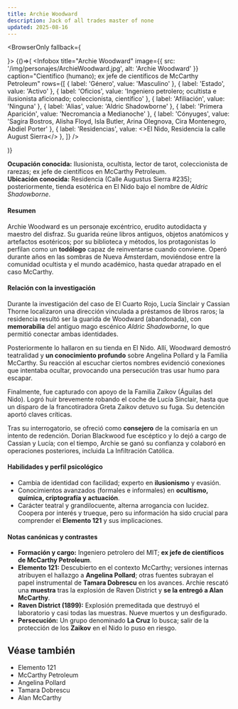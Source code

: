 ```yaml
---
title: Archie Woodward
description: Jack of all trades master of none
updated: 2025-08-16
---
```



<BrowserOnly fallback={<div />}>
{()=>(
  <Infobox
    title="Archie Woodward"
    image={{ src: '/img/personajes/ArchieWoodward.jpg', alt: 'Archie Woodward' }}
    caption="Científico (humano); ex jefe de científicos de McCarthy Petroleum"
    rows={[
      { label: 'Género', value: 'Masculino' },
      { label: 'Estado', value: 'Activo' },
      { label: 'Oficios', value: 'Ingeniero petrolero; ocultista e ilusionista aficionado; coleccionista, científico' },
      { label: 'Afiliación', value: 'Ninguna' },
          { label: 'Alias', value: 'Aldric Shadowborne' },
      { label: 'Primera Aparición', value: 'Necromancia a Medianoche' },
      { label: 'Cónyuges', value: 'Sagira Bostros, Alisha Floyd, Isla Butler, Arina Olegnova, Cira Montenegro, Abdiel Porter' },
      { label: 'Residencias', value: <><Link to="/CrSaSo/lugares/El%20Nido">El Nido</Link>, Residencia la calle August Sierra</> },
    ]}
  />

)}

</BrowserOnly>


**Ocupación conocida:** Ilusionista, ocultista, lector de tarot, coleccionista de rarezas; ex jefe de científicos en <Link to="/CrSaSo/familias/mccarthy-petroleum">McCarthy Petroleum</Link>.  
**Ubicación conocida:** Residencia (Calle Augustus Sierra #235); posteriormente, tienda esotérica en <Link to="/CrSaSo/lugares/El%20Nido">El Nido</Link> bajo el nombre de _Aldric Shadowborne_.

#### Resumen

Archie Woodward es un personaje excéntrico, erudito autodidacta y maestro del disfraz. Su guarida reúne libros antiguos, objetos anatómicos y artefactos esotéricos; por su biblioteca y métodos, los protagonistas lo perfilan como un **todólogo** capaz de reinventarse cuando conviene. Operó durante años en las sombras de Nueva Ámsterdam, moviéndose entre la comunidad ocultista y el mundo académico, hasta quedar atrapado en el caso McCarthy.

#### Relación con la investigación

Durante la investigación del caso de <Link to="/CrSaSo/eventos/El%20Cuarto%20Rojo">El Cuarto Rojo</Link>, <Link to="/CrSaSo/personajes/Lucia%20Sinclair">Lucía Sinclair</Link> y <Link to="/CrSaSo/personajes/Cassian%20Thorne">Cassian Thorne</Link> localizaron una dirección vinculada a préstamos de libros raros; la residencia resultó ser la guarida de Woodward (abandonada), con **memorabilia** del antiguo mago escénico _Aldric Shadowborne_, lo que permitió conectar ambas identidades.

Posteriormente lo hallaron en su tienda en <Link to="/CrSaSo/lugares/El%20Nido">El Nido</Link>. Allí, Woodward demostró teatralidad y **un conocimiento profundo** sobre <Link to="/CrSaSo/personajes/Angelina%20Pollard">Angelina Pollard</Link> y la <Link to="/CrSaSo/familias/La%20Familia%20McCarthy">Familia McCarthy</Link>. Su reacción al escuchar ciertos nombres evidenció conexiones que intentaba ocultar, provocando una persecución tras usar humo para escapar.

Finalmente, fue capturado con apoyo de la <Link to="/CrSaSo/familias/La%20Familia%20Zaikov">Familia Zaikov</Link> (Águilas del Nido). Logró huir brevemente robando el coche de Lucía Sinclair, hasta que un disparo de la francotiradora <Link to="/CrSaSo/personajes/Greta%20Zaikov">Greta Zaikov</Link> detuvo su fuga. Su detención aportó claves críticas.

Tras su interrogatorio, se ofreció como **consejero** de la comisaría en un intento de redención. <Link to="/CrSaSo/personajes/Dorian%20Blackwood">Dorian Blackwood</Link> fue escéptico y lo dejó a cargo de Cassian y Lucía; con el tiempo, Archie se ganó su confianza y colaboró en operaciones posteriores, incluida <Link to="/CrSaSo/eventos/La%20Infiltraci%C3%B3n%20Cat%C3%B3lica">La Infiltración Católica</Link>.

#### Habilidades y perfil psicológico

- Cambia de identidad con facilidad; experto en **ilusionismo** y evasión.
- Conocimientos avanzados (formales e informales) en **ocultismo, química, criptografía y actuación**.
- Carácter teatral y grandilocuente, alterna arrogancia con lucidez. Coopera por interés y trueque, pero su información ha sido crucial para comprender el **Elemento 121** y sus implicaciones.

#### Notas canónicas y contrastes

- **Formación y cargo:** Ingeniero petrolero del MIT; **ex jefe de científicos de McCarthy Petroleum**.
- **Elemento 121:** Descubierto en el contexto McCarthy; versiones internas atribuyen el hallazgo a **Angelina Pollard**; otras fuentes subrayan el papel instrumental de **Tamara Dobrescu** en los avances. Archie rescató una **muestra** tras la explosión de Raven District y **se la entregó a Alan McCarthy**.
- **Raven District (1899):** Explosión premeditada que destruyó el laboratorio y casi todas las muestras. Nueve muertos y un desfigurado.
- **Persecución:** Un grupo denominado **La Cruz** lo busca; salir de la protección de los **Zaikov** en el Nido lo puso en riesgo.

## Véase también

- <Link to="/CrSaSo/otros/Elemento%20121">Elemento 121</Link>
- <Link to="/CrSaSo/familias/mccarthy-petroleum">McCarthy Petroleum</Link>
- <Link to="/CrSaSo/personajes/Angelina%20Pollard">Angelina Pollard</Link>
- <Link to="/CrSaSo/personajes/Tamara%20Dobrescu">Tamara Dobrescu</Link>
- <Link to="/CrSaSo/personajes/Alan%20McCarthy">Alan McCarthy</Link>
